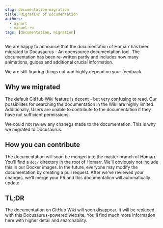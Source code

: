 ```yaml
---
slug: documentation-migration
title: Migration of Documentation
authors:
  - ajnart
  - manuel-rw
tags: [documentation, migration]
---
```


We are happy to announce that the documentation of Homarr has been migrated to Docusaurus - An opensource documentation tool.
The documentation has been re-written partly and includes now many animations, guides and additional crucial information.

We are still figuring things out and highly depend on your feedback.

<!-- truncate -->

## Why we migrated

The default GitHub Wiki feature is decent - but very confusing to read.
Our possibilites for searching the documentation in the Wiki are highly limited.
Additionally, Users are unable to contribute to the documentation if they have not sufficient permissions.

We could not review any chanegs made to the documentation. This is why we migrated to Docusaurus.

## How you can contribute

The documentation will soon be merged into the master branch of Homarr.
You'll find a ``doc/`` directory in the root of Homarr.
We'll obviously not include this in our Docker images.
In the future, everyone may modify the documentation by creating a pull request.
After we've reviewed your changes, we'll merge your PR and this documentation will automatically update.

## TL;DR

The documentation on GitHub Wiki will soon disappear. It will be replaced with this Docusaurus-powered website. You'll find much more information here with higher detail and searchability.